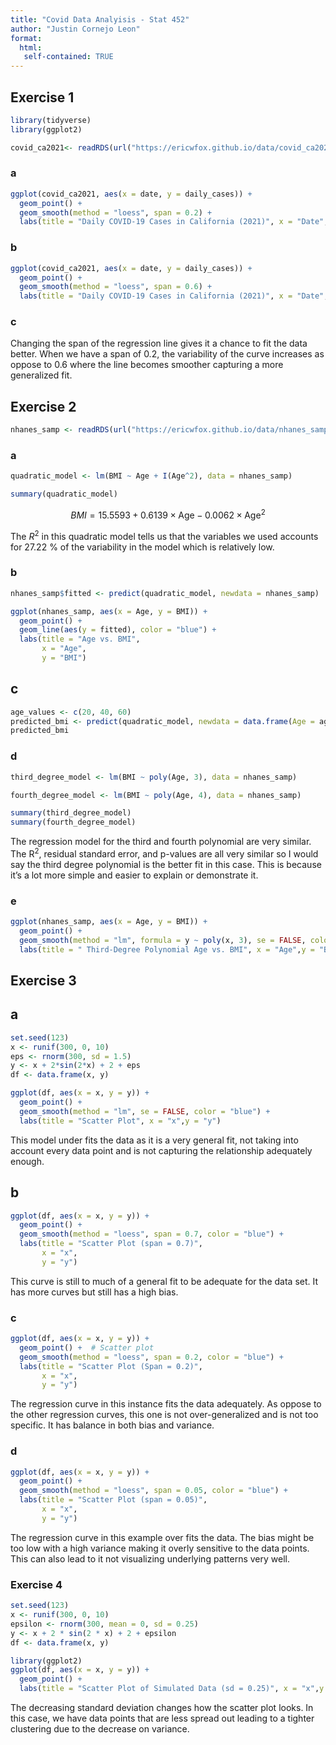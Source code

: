 ```yaml
---
title: "Covid Data Analyisis - Stat 452"
author: "Justin Cornejo Leon"
format: 
  html: 
   self-contained: TRUE
---
```


## Exercise 1

```r
library(tidyverse)
library(ggplot2)

```

```r
covid_ca2021<- readRDS(url("https://ericwfox.github.io/data/covid_ca2021.rds"))
```

### a

```r
ggplot(covid_ca2021, aes(x = date, y = daily_cases)) +
  geom_point() +  
  geom_smooth(method = "loess", span = 0.2) +  
  labs(title = "Daily COVID-19 Cases in California (2021)", x = "Date",y = "Daily Cases")


```

### b

```r
ggplot(covid_ca2021, aes(x = date, y = daily_cases)) +
  geom_point() +  
  geom_smooth(method = "loess", span = 0.6) +  
  labs(title = "Daily COVID-19 Cases in California (2021)", x = "Date",y = "Daily Cases")
```

### c

Changing the span of the regression line gives it a chance to fit the data better. When we have a span of 0.2, the variability of the curve increases as oppose to 0.6 where the line becomes smoother capturing a more generalized fit.

## Exercise 2

```r
nhanes_samp <- readRDS(url("https://ericwfox.github.io/data/nhanes_samp1.rds"))
```

### a

```r
quadratic_model <- lm(BMI ~ Age + I(Age^2), data = nhanes_samp)

summary(quadratic_model)
```

$$
BMI = 15.5593 + 0.6139 \times \text{Age} - 0.0062 \times \text{Age}^2
$$

The $R^2$ in this quadratic model tells us that the variables we used accounts for 27.22 % of the variability in the model which is relatively low.

### b

```r
nhanes_samp$fitted <- predict(quadratic_model, newdata = nhanes_samp)

ggplot(nhanes_samp, aes(x = Age, y = BMI)) +
  geom_point() +
  geom_line(aes(y = fitted), color = "blue") +  
  labs(title = "Age vs. BMI",
       x = "Age",
       y = "BMI")
```

## c

```r
age_values <- c(20, 40, 60)
predicted_bmi <- predict(quadratic_model, newdata = data.frame(Age = age_values))
predicted_bmi
```

### d

```r
third_degree_model <- lm(BMI ~ poly(Age, 3), data = nhanes_samp)

fourth_degree_model <- lm(BMI ~ poly(Age, 4), data = nhanes_samp)

summary(third_degree_model)
summary(fourth_degree_model)
```

The regression model for the third and fourth polynomial are very similar. The R^2^, residual standard error, and p-values are all very similar so I would say the third degree polynomial is the better fit in this case. This is because it's a lot more simple and easier to explain or demonstrate it.

### e

```r
ggplot(nhanes_samp, aes(x = Age, y = BMI)) +
  geom_point() +  
  geom_smooth(method = "lm", formula = y ~ poly(x, 3), se = FALSE, color = "red") + 
  labs(title = " Third-Degree Polynomial Age vs. BMI", x = "Age",y = "BMI")
```

## Exercise 3

## a

```r
set.seed(123)
x <- runif(300, 0, 10)
eps <- rnorm(300, sd = 1.5)
y <- x + 2*sin(2*x) + 2 + eps
df <- data.frame(x, y) 
```

```r
ggplot(df, aes(x = x, y = y)) +
  geom_point() +  
  geom_smooth(method = "lm", se = FALSE, color = "blue") +  
  labs(title = "Scatter Plot", x = "x",y = "y")
```

This model under fits the data as it is a very general fit, not taking into account every data point and is not capturing the relationship adequately enough.

## b

```r
ggplot(df, aes(x = x, y = y)) +
  geom_point() +
  geom_smooth(method = "loess", span = 0.7, color = "blue") +  
  labs(title = "Scatter Plot (span = 0.7)",
       x = "x",
       y = "y")
```

This curve is still to much of a general fit to be adequate for the data set. It has more curves but still has a high bias.

### c

```r
ggplot(df, aes(x = x, y = y)) +
  geom_point() +  # Scatter plot
  geom_smooth(method = "loess", span = 0.2, color = "blue") +  
  labs(title = "Scatter Plot (Span = 0.2)",
       x = "x",
       y = "y")
```

The regression curve in this instance fits the data adequately. As oppose to the other regression curves, this one is not over-generalized and is not too specific. It has balance in both bias and variance.

### d

```r
ggplot(df, aes(x = x, y = y)) +
  geom_point() +  
  geom_smooth(method = "loess", span = 0.05, color = "blue") +
  labs(title = "Scatter Plot (span = 0.05)",
       x = "x",
       y = "y")
```

The regression curve in this example over fits the data. The bias might be too low with a high variance making it overly sensitive to the data points. This can also lead to it not visualizing underlying patterns very well.

### Exercise 4

```r
set.seed(123)
x <- runif(300, 0, 10)
epsilon <- rnorm(300, mean = 0, sd = 0.25)
y <- x + 2 * sin(2 * x) + 2 + epsilon
df <- data.frame(x, y)
```

```r
library(ggplot2)
ggplot(df, aes(x = x, y = y)) +
  geom_point() +
  labs(title = "Scatter Plot of Simulated Data (sd = 0.25)", x = "x",y = "y")
```

The decreasing standard deviation changes how the scatter plot looks. In this case, we have data points that are less spread out leading to a tighter clustering due to the decrease on variance.
